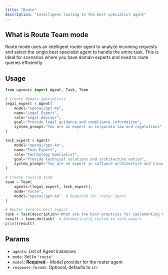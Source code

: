 ```yaml
---
title: "Route"
description: "Intelligent routing to the best specialist agent"
---
```


## What is Route Team mode

Route mode uses an intelligent router agent to analyze incoming requests and select the single best specialist agent to handle the entire task. This is ideal for scenarios where you have domain experts and need to route queries efficiently.

## Usage

```python
from upsonic import Agent, Task, Team

# Create domain specialists
legal_expert = Agent(
    model="openai/gpt-4o",
    name="Legal Expert",
    role="Legal Advisor",
    goal="Provide legal guidance and compliance information",
    system_prompt="You are an expert in corporate law and regulations"
)

tech_expert = Agent(
    model="openai/gpt-4o",
    name="Tech Expert",
    role="Technology Specialist",
    goal="Provide technical solutions and architecture advice",
    system_prompt="You are an expert in software architecture and cloud systems"
)

# Create routing team
team = Team(
    agents=[legal_expert, tech_expert],
    mode="route",
    model="openai/gpt-4o"  # Required for router agent
)

# Router selects best expert
task = Task(description="What are the best practices for implementing OAuth 2.0?")
result = team.do(task)  # Automatically routed to tech_expert
print(result)
```

## Params

- `agents`: List of Agent instances
- `mode`: Set to `"route"`
- `model`: **Required** - Model provider for the router agent
- `response_format`: Optional, defaults to `str`
